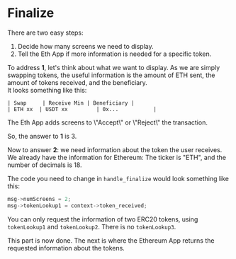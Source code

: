 
# Finalize

There are two easy steps:
1. Decide how many screens we need to display.
2. Tell the Eth App if more information is needed for a specific token.

To address **1**, let's think about what we want to display.
As we are simply swapping tokens, the useful information is the amount of ETH sent, the amount of tokens received, and the beneficiary.  
It looks something like this:
```
| Swap     | Receive Min | Beneficiary |
| ETH xx  | USDT xx         | 0x...           |
```

<Callout>
The Eth App adds screens to \"Accept\" or \"Reject\" the transaction.
</Callout>

So, the answer to **1** is 3.

Now to answer **2**: we need information about the token the user receives. We already have the information for Ethereum: The ticker is "ETH", and the number of decimals is 18.

The code you need to change in `handle_finalize` would look something like this:
```c copy
msg->numScreens = 2;
msg->tokenLookup1 = context->token_received;
```

<Callout type="warning" emoji="⚠️">
  You can only request the information of two ERC20 tokens, using <code>tokenLookup1</code> and <code>tokenLookup2</code>. There is no <code>tokenLookup3</code>.
</Callout>

This part is now done. The next is where the Ethereum App returns the requested information about the tokens.


